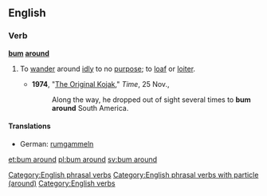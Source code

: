 ==English==

===Verb===
'''[[bum]] [[around]]'''

# {{context|transitive|and|intransitive|idiomatic|lang=en}} To [[wander]] around [[idle|idly]] to no [[purpose]]; to [[loaf]] or [[loiter]].
#* '''1974''', "[http://www.time.com/time/magazine/article/0,9171,943085,00.html The Original Kojak]," ''Time'', 25 Nov.,
#*: Along the way, he dropped out of sight several times to '''bum around''' South America.

====Translations====
{{trans-top|loiter}}
* German: [[rumgammeln]]
{{trans-mid}}
{{trans-bottom}}

[[Category:English phrasal verbs]]
[[Category:English phrasal verbs with particle (around)]]
[[Category:English verbs]]

[[et:bum around]]
[[pl:bum around]]
[[sv:bum around]]